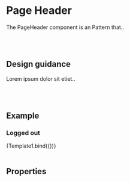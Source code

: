 

<Meta title='Components/Modules/Page Header' />

# Page Header

The PageHeader component is an Pattern that..

<br />
<br />

## Design guidance

Lorem ipsum dolor sit etiet..

<br />
<br />

## Example

### Logged out


<Canvas>
	<Story
		name='Logged out'
		args={{
			loggedIn: false,
		}}
	>
		{Template1.bind({})}
	</Story>
</Canvas>

<br />
<br />

## Properties

<Props story='Logged Out' />

<br />
<br />
